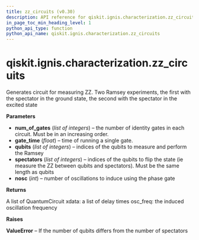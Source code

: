 ```yaml
---
title: zz_circuits (v0.30)
description: API reference for qiskit.ignis.characterization.zz_circuits in qiskit v0.30
in_page_toc_min_heading_level: 1
python_api_type: function
python_api_name: qiskit.ignis.characterization.zz_circuits
---
```


<span id="qiskit-ignis-characterization-zz-circuits" />

# qiskit.ignis.characterization.zz\_circuits

<Function id="qiskit.ignis.characterization.zz_circuits" isDedicatedPage={true} github="https://github.com/qiskit-community/qiskit-ignis/tree/stable/0.6/qiskit/ignis/characterization/hamiltonian/circuits.py" signature="zz_circuits(num_of_gates, gate_time, qubits, spectators, nosc=5)">
  Generates circuit for measuring ZZ. Two Ramsey experiments, the first with the spectator in the ground state, the second with the spectator in the excited state

  **Parameters**

  *   **num\_of\_gates** (*list of integers*) – the number of identity gates in each circuit. Must be in an increasing order.
  *   **gate\_time** (*float*) – time of running a single gate.
  *   **qubits** (*list of integers*) – indices of the qubits to measure and perform the Ramsey
  *   **spectators** (*list of integers*) – indices of the qubits to flip the state (ie measure the ZZ between qubits and spectators). Must be the same length as qubits
  *   **nosc** (*int*) – number of oscillations to induce using the phase gate

  **Returns**

  A list of QuantumCircuit xdata: a list of delay times osc\_freq: the induced oscillation frequency

  **Raises**

  **ValueError** – If the number of qubits differs from the number of spectators
</Function>

